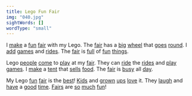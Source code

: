 ```yaml
---
title: Lego Fun Fair
img: "040.jpg"
sightWords: []
wordType: "small"
---
```


I <u>make</u> a <u>fun</u> <u>fair</u> with my Lego. The <u>fair</u> has a <u>big</u> <u>wheel</u> that <u>goes</u> <u>round</u>. I <u>add</u> <u>games</u> and <u>rides</u>. The <u>fair</u> is <u>full</u> of <u>fun</u> <u>things</u>.

Lego <u>people</u> <u>come</u> to <u>play</u> at my <u>fair</u>. They can <u>ride</u> the <u>rides</u> and <u>play</u> <u>games</u>. I <u>make</u> a <u>tent</u> that <u>sells</u> <u>food</u>. The <u>fair</u> is <u>busy</u> all <u>day</u>.

My Lego <u>fun</u> <u>fair</u> is the <u>best</u>! <u>Kids</u> and <u>grown</u> <u>ups</u> <u>love</u> it. They <u>laugh</u> and <u>have</u> a <u>good</u> <u>time</u>. <u>Fairs</u> are <u>so</u> <u>much</u> <u>fun</u>!